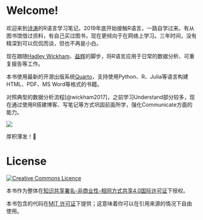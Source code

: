 # Welcome! {.unnumbered}

欢迎来到[诗涛](https://shitao.netlify.app/)的R语言学习笔记。2019年底开始接触R语言，一路自学过来。有从图书馆借过资料，有自己买过图书，现在更倾向于在网络上学习。三年时间，没有精深到可以侃侃而谈，但也不再是小白。

现在跟随[Hadley Wickham](https://hadley.nz/)、[益辉](https://yihui.org/)的脚步，将R语言应用于日常的数据分析、可重复报告等工作。

本书使用最新的开源出版系统[Quarto](https://quarto.org/)，支持使用Python、R、Julia等语言构建HTML、PDF、MS Word等格式的书籍。

对照典型的数据分析流程[@wickham2017]，之前学习Understand部分较多，现在通过使用R搭建博客、写笔记等方式巩固前面所学，强化Communicate方面的能力。

[![](images/data-science.png)](https://r4ds.had.co.nz/introduction.html)

厚积薄发！🏃

# License {.unnumbered}

<a rel="license" href="http://creativecommons.org/licenses/by-nc-sa/4.0/"><img src="https://i.creativecommons.org/l/by-nc-sa/4.0/88x31.png" alt="Creative Commons Licence" style="border-width:0"/></a>

本书作为整体在<a rel="license" href="http://creativecommons.org/licenses/by-nc-sa/4.0/">知识共享署名-非商业性-相同方式共享4.0国际许可证</a>下授权。

本书包含的代码在[MIT 许可证](https://opensource.org/licenses/MIT)下提供；这意味着你可以在引用来源的情况下自由使用。
